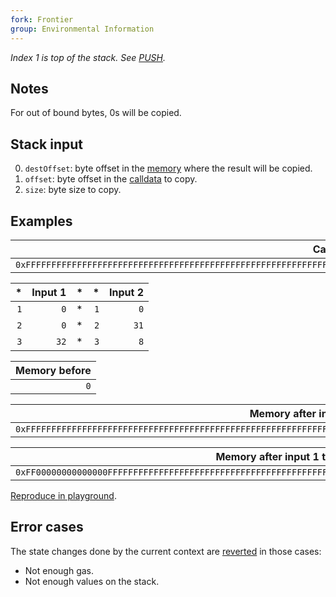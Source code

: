 ```yaml
---
fork: Frontier
group: Environmental Information
---
```


*Index 1 is top of the stack. See [PUSH](/#60).*

## Notes

For out of bound bytes, 0s will be copied.

## Stack input

0. `destOffset`: byte offset in the [memory](/about) where the result will be copied.
1. `offset`: byte offset in the [calldata](/about) to copy.
2. `size`: byte size to copy.

## Examples

| Calldata |
|---------:|
| `0xFFFFFFFFFFFFFFFFFFFFFFFFFFFFFFFFFFFFFFFFFFFFFFFFFFFFFFFFFFFFFFFF` |

| * | Input 1 | * | * | Input 2 |
|--:|--------:|--:|--:|--------:|
| `1` | `0` | * | `1` | `0` |
| `2` | `0` | * | `2` | `31` |
| `3` | `32` | * | `3` | `8` |

| Memory before |
|-------------:|
| `0` |

| Memory after input 1 |
|---------------------:|
| `0xFFFFFFFFFFFFFFFFFFFFFFFFFFFFFFFFFFFFFFFFFFFFFFFFFFFFFFFFFFFFFFFF` |

| Memory after input 1 then 2 |
|----------------------------:|
| `0xFF00000000000000FFFFFFFFFFFFFFFFFFFFFFFFFFFFFFFFFFFFFFFFFFFFFFFF` |

[Reproduce in playground](/playground?unit=Wei&callData=0xFFFFFFFFFFFFFFFFFFFFFFFFFFFFFFFFFFFFFFFFFFFFFFFFFFFFFFFFFFFFFFFF&codeType=Mnemonic&code='z1~32~0ywwz2~8~31y'~wPUSH1%20z%2F%2F%20Example%20y~0wCALLDATACOPYw%5Cn%01wyz~_).

## Error cases

The state changes done by the current context are [reverted](#FD) in those cases:
- Not enough gas.
- Not enough values on the stack.
